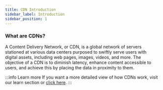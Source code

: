```yaml
---
title: CDN Introduction
sidebar_label: Introduction
sidebar_position: 1
---
```


### What are CDNs?

A Content Delivery Network, or CDN, is a global network of servers stationed at various data centers purposed to swiftly serve users with digital assets, including web pages, images, videos, and more. The objective of a CDN is to diminish latency, enhance content accessible to users, and achieve this by placing the data in proximity to them.

:::info Learn more
If you want a more detailed view of how CDNs work, visit our learn section or [click here](/learn/web-services/cdn-about).
:::